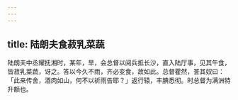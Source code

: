 ```yaml
---
---
---
```

title: 陆朗夫食菽乳菜蔬
---



陆朗夫中丞耀抚湘时，某年，旱，会总督以阅兵抵长沙，直入陆厅事，见其午食，皆菽乳菜蔬，讶之。答以今久不雨，齐必变食，故如此。总督瞿然，詈其奴曰：「此来传舍，酒肉如山，何不以祈雨告耶？」返行辕，丰腆悉彻。时总督为满洲特升额也。